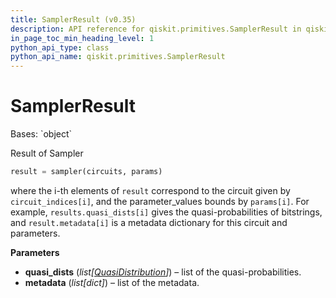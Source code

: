 ```yaml
---
title: SamplerResult (v0.35)
description: API reference for qiskit.primitives.SamplerResult in qiskit v0.35
in_page_toc_min_heading_level: 1
python_api_type: class
python_api_name: qiskit.primitives.SamplerResult
---
```


# SamplerResult

<Class id="qiskit.primitives.SamplerResult" isDedicatedPage={true} github="https://github.com/qiskit/qiskit/tree/stable/0.20/qiskit/primitives/sampler_result.py" signature="SamplerResult(quasi_dists, metadata)" modifiers="class">
  Bases: `object`

  Result of Sampler

  ```python
  result = sampler(circuits, params)
  ```

  where the i-th elements of `result` correspond to the circuit given by `circuit_indices[i]`, and the parameter\_values bounds by `params[i]`. For example, `results.quasi_dists[i]` gives the quasi-probabilities of bitstrings, and `result.metadata[i]` is a metadata dictionary for this circuit and parameters.

  **Parameters**

  *   **quasi\_dists** (*list\[*[*QuasiDistribution*](qiskit.result.QuasiDistribution "qiskit.result.QuasiDistribution")*]*) – list of the quasi-probabilities.
  *   **metadata** (*list\[dict]*) – list of the metadata.
</Class>

